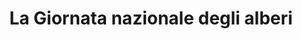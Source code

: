 ---
description: "La Giornata Nazionale degli Alberi, celebrata in Italia il 21 novembre, mira a sensibilizzare sull'importanza degli alberi per l'ambiente e la società. In questa occasione, molte comunità organizzano attività di piantumazione e iniziative educative per promuovere la tutela del patrimonio arboreo.

Nei Monti Lepini, la Giornata Nazionale degli Alberi viene celebrata con eventi dedicati alla salvaguardia delle foreste locali. Ad esempio, a Carpineto Romano, il 28 novembre si è tenuta la Festa dell'Albero, focalizzata sulla lotta al disboscamento illegale e agli incendi dolosi."
title: "La Giornata nazionale degli alberi "
---